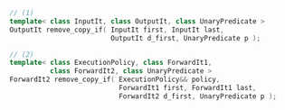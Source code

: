 ```cpp
// (1)
template< class InputIt, class OutputIt, class UnaryPredicate >
OutputIt remove_copy_if( InputIt first, InputIt last,
                         OutputIt d_first, UnaryPredicate p );

// (2)
template< class ExecutionPolicy, class ForwardIt1,
          class ForwardIt2, class UnaryPredicate >
ForwardIt2 remove_copy_if( ExecutionPolicy&& policy,
                           ForwardIt1 first, ForwardIt1 last,
                           ForwardIt2 d_first, UnaryPredicate p );
```
